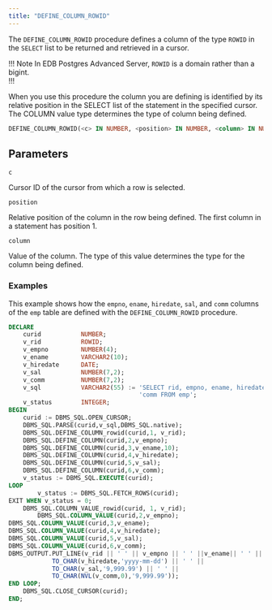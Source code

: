 ```yaml
---
title: "DEFINE_COLUMN_ROWID"
---
```


The `DEFINE_COLUMN_ROWID` procedure defines a column of the type `ROWID` in the `SELECT` list to be returned and retrieved in a cursor.

!!! Note 
In EDB Postgres Advanced Server, `ROWID` is a domain rather than a bigint.  
!!!

When you use this procedure the column you are defining is identified by its relative position in the SELECT list of the statement in the specified cursor. The COLUMN value type determines the type of column being defined.

```sql
DEFINE_COLUMN_ROWID(<c> IN NUMBER, <position> IN NUMBER, <column> IN NUMBER);
```

## Parameters

`c`

 Cursor ID of the cursor from which a row is selected.

`position`

 Relative position of the column in the row being defined. The first column in a statement has position 1.

`column`

 Value of the column. The type of this value determines the type for the column being defined.

### Examples

This example shows how the `empno`, `ename`, `hiredate`, `sal`, and `comm` columns of the `emp` table are defined with the `DEFINE_COLUMN_ROWID` procedure.

```sql
DECLARE
    curid           NUMBER;
    v_rid           ROWID;
    v_empno         NUMBER(4);
    v_ename         VARCHAR2(10);
    v_hiredate      DATE;
    v_sal           NUMBER(7,2);
    v_comm          NUMBER(7,2);
    v_sql           VARCHAR2(55) := 'SELECT rid, empno, ename, hiredate, sal, ' ||
                                    'comm FROM emp';
    v_status        INTEGER;
BEGIN
    curid := DBMS_SQL.OPEN_CURSOR;
    DBMS_SQL.PARSE(curid,v_sql,DBMS_SQL.native);
    DBMS_SQL.DEFINE_COLUMN_rowid(curid,1, v_rid);
    DBMS_SQL.DEFINE_COLUMN(curid,2,v_empno);
    DBMS_SQL.DEFINE_COLUMN(curid,3,v_ename,10);
    DBMS_SQL.DEFINE_COLUMN(curid,4,v_hiredate);
    DBMS_SQL.DEFINE_COLUMN(curid,5,v_sal);
    DBMS_SQL.DEFINE_COLUMN(curid,6,v_comm);
    v_status := DBMS_SQL.EXECUTE(curid);
LOOP        
        v_status := DBMS_SQL.FETCH_ROWS(curid);
EXIT WHEN v_status = 0;
    DBMS_SQL.COLUMN_VALUE_rowid(curid, 1, v_rid);
        DBMS_SQL.COLUMN_VALUE(curid,2,v_empno);
DBMS_SQL.COLUMN_VALUE(curid,3,v_ename);
DBMS_SQL.COLUMN_VALUE(curid,4,v_hiredate);
DBMS_SQL.COLUMN_VALUE(curid,5,v_sal);
DBMS_SQL.COLUMN_VALUE(curid,6,v_comm);
DBMS_OUTPUT.PUT_LINE(v_rid || ' ' || v_empno || ' ' ||v_ename|| ' ' ||
            TO_CHAR(v_hiredate,'yyyy-mm-dd') || ' ' ||
            TO_CHAR(v_sal,'9,999.99') || ' ' ||
            TO_CHAR(NVL(v_comm,0),'9,999.99'));
END LOOP;
    DBMS_SQL.CLOSE_CURSOR(curid);
END;
```